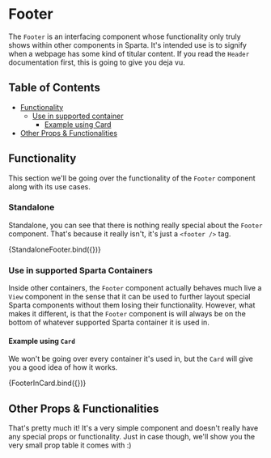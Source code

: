 

<Meta title="Interfacing/Footer" component={Footer} />

# Footer

The `Footer` is an interfacing component whose functionality only truly shows within other
components in Sparta. It's intended use is to signify when a webpage has some kind of titular
content. If you read the `Header` documentation first, this is going to give you deja vu.

## Table of Contents

- [Functionality](#functionality)
    - [Use in supported container](#use-in-supported-container)
        - [Example using Card](#example-using-card)
- [Other Props & Functionalities](#other-props--functionalities)

## Functionality

This section we'll be going over the functionality of the `Footer` component along with its
use cases.

### Standalone

Standalone, you can see that there is nothing really special about the `Footer` component. That's
because it really isn't, it's just a `<footer />` tag.

<Canvas>
    <Story name="Standalone Footer" args={{ children: 'This is a Footer' }}>
        {StandaloneFooter.bind({})}
    </Story>
</Canvas>

### Use in supported Sparta Containers

Inside other containers, the `Footer` component actually behaves much live a `View` component in
the sense that it can be used to further layout special Sparta components without them losing their
functionality. However, what makes it different, is that the `Footer` component is will always be on
the bottom of whatever supported Sparta container it is used in.

#### Example using `Card`

We won't be going over every container it's used in, but the `Card` will give you a good idea of
how it works.

<Canvas withSource="open">
    <Story name="Footer in Card" args={{ children: "WRONG!" }}>
        {FooterInCard.bind({})}
    </Story>
</Canvas>

## Other Props & Functionalities

That's pretty much it! It's a very simple component and doesn't really have any special props 
or functionality. Just in case though, we'll show you the very small prop table it comes with :)

<ArgsTable of={Footer} />
